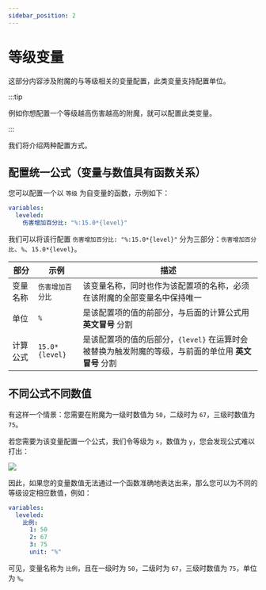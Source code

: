 ```yaml
---
sidebar_position: 2
---
```


# 等级变量

这部分内容涉及附魔的与等级相关的变量配置，此类变量支持配置单位。

:::tip

例如你想配置一个等级越高伤害越高的附魔，就可以配置此类变量。

:::

我们将介绍两种配置方式。

## 配置统一公式（变量与数值具有函数关系）

您可以配置一个以 `等级` 为自变量的函数，示例如下：

```yaml
variables:
  leveled:
    伤害增加百分比: "%:15.0*{level}"
```

我们可以将该行配置 `伤害增加百分比: "%:15.0*{level}"` 分为三部分：`伤害增加百分比`、`%`、`15.0*{level}`。

|  部分         |  示例           | 描述                       |
|------------------------|-----------|-----------------|
| 变量名称    | `伤害增加百分比`        | 该变量名称，同时也作为该配置项的名称，必须在该附魔的全部变量名中保持唯一                   |
| 单位    | `%`| 是该配置项的值的前部分，与后面的计算公式用 **英文冒号** 分割           |
| 计算公式    | `15.0*{level}`            | 是该配置项的值的后部分，`{level}` 在运算时会被替换为触发附魔的等级，与前面的单位用 **英文冒号** 分割 |

## 不同公式不同数值

有这样一个情景：您需要在附魔为一级时数值为 `50`，二级时为 `67`，三级时数值为 `75`。

若您需要为该变量配置一个公式，我们令等级为 `x`，数值为 `y`，您会发现公式难以打出：

![](/img/leveled-formula.png)

因此，如果您的变量数值无法通过一个函数准确地表达出来，那么您可以为不同的等级设定相应数值，例如：

```yaml
variables:
  leveled:
    比例:
      1: 50
      2: 67
      3: 75
      unit: "%"
```

可见，变量名称为 `比例`，且在一级时为 `50`，二级时为 `67`，三级时数值为 `75`，单位为 `%`。